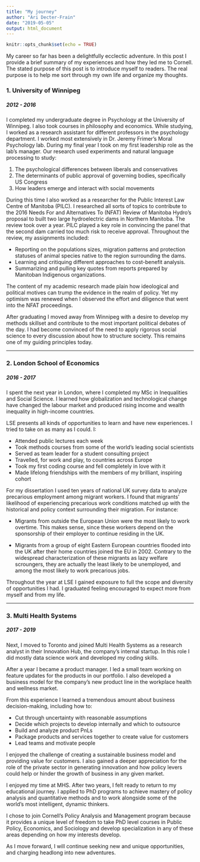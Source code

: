 ```yaml
---
title: "My journey"
author: "Ari Decter-Frain"
date: "2019-05-05"
output: html_document
---
```


```r
knitr::opts_chunk$set(echo = TRUE)
```

My career so far has been a delightfully ecclectic adventure. In this post I provide a brief summary of my experiences and how they led me to Cornell. The stated purpose of this post is to introduce myself to readers. The real purpose is to help me sort through my own life and organize my thoughts.      

### 1. University of Winnipeg
##### 2012 - 2016

I completed my undergraduate degree in Psychology at the University of Winnipeg. I also took courses in philosophy and economics. While studying, I worked as a research assistant for different professors in the psychology department. I worked most extensively in Dr. Jeremy Frimer's Moral Psychology lab. During my final year I took on my first leadership role as the lab's manager. Our research used experiments and natural language processing to study:

1. The psychological differences between liberals and conservatives
2. The determinants of public approval of governing bodies, specifically US Congress
3. How leaders emerge and interact with social movements

During this time I also worked as a researcher for the Public Interest Law Centre of Manitoba (PILC). I researched all sorts of topics to contribute to the 2016 Needs For and Alternatives To (NFAT) Review of Manitoba Hydro's proposal to built two large hydroelectric dams in Northern Manitoba. The review took over a year. PILC played a key role in convincing the panel that the second dam carried too much risk to receive approval. Throughout the review, my assignments included:

* Reporting on the populations sizes, migration patterns and protection statuses of animal species native to the region surrounding the dams.
* Learning and critiquing different approaches to cost-benefit analysis.
* Summarizing and pulling key quotes from reports prepared by Manitoban Indigenous organizations.

The content of my academic research made plain how ideological and political motives can trump the evidence in the realm of policy. Yet my optimism was renewed when I observed the effort and diligence that went into the NFAT proceedings.

After graduating I moved away from Winnipeg with a desire to develop my methods skillset and contribute to the most important political debates of the day. I had become convinced of the need to apply rigorous social science to every discussion about how to structure society. This remains one of my guiding principles today.

<hr>

### 2. London School of Economics
##### 2016 - 2017

I spent the next year in London, where I completed my MSc in Inequalities and Social Science. I learned how globalization and technological change have changed the labour market and produced rising income and wealth inequality in high-income countries.

LSE presents all kinds of opportunities to learn and have new experiences. I tried to take on as many as I could. I:

* Attended public lectures each week
* Took methods courses from some of the world's leading social scientists 
* Served as team leader for a student consulting project
* Travelled, for work and play, to countries across Europe
* Took my first coding course and fell completely in love with it
* Made lifelong friendships with the members of my brilliant, inspiring cohort

For my dissertation I used ten years of national UK survey data to analyze precarious employment among migrant workers. I found that migrants' likelihood of experiencing precarious work conditions matched up with the historical and policy context surrounding their migration. For instance:

* Migrants from outside the European Union were the most likely to work overtime. This makes sense, since these workers depend on the sponsorship of their employer to continue residing in the UK. 

* Migrants from a group of eight Eastern European countries flooded into the UK after their home countries joined the EU in 2002. Contrary to the widespread characterization of these migrants as lazy welfare scroungers, they are actually the least likely to be unemployed, and among the most likely to work precarious jobs.

Throughout the year at LSE I gained exposure to full the scope and diversity of opportunities I had. I graduated feeling encouraged to expect more from myself and from my life.

<hr>

### 3. Multi Health Systems
##### 2017 - 2019

Next, I moved to Toronto and joined Multi Health Systems as a research analyst in their Innovation Hub, the company's internal startup. In this role I did mostly data science work and developed my coding skills.

After a year I became a product manager. I led a small team working on feature updates for the products in our portfolio. I also developed a business model for the company's new product line in the workplace health and wellness market. 

From this experience I learned a tremendous amount about business decision-making, including how to:

* Cut through uncertainty with reasonable assumptions
* Decide which projects to develop internally and which to outsource 
* Build and analyze product PnLs
* Package products and services together to create value for customers
* Lead teams and motivate people

I enjoyed the challenge of creating a sustainable business model and providing value for customers. I also gained a deeper appreciation for the role of the private sector in generating innovation and how policy levers could help or hinder the growth of business in any given market. 

I enjoyed my time at MHS. After two years, I felt ready to return to my educational journey. I applied to PhD programs to achieve mastery of policy analysis and quantitative methods and to work alongside some of the world's most intelligent, dynamic thinkers. 

I chose to join Cornell's Policy Analysis and Management program because it provides a unique level of freedom to take PhD level courses in Public Policy, Economics, and Sociology and develop specialization in any of these areas depending on how my interests develop. 

As I move forward, I will continue seeking new and unique opportunities, and charging headlong into new adventures.
